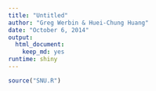 ```yaml
---
title: "Untitled"
author: "Greg Werbin & Huei-Chung Huang"
date: "October 6, 2014"
output:
  html_document:
    keep_md: yes
runtime: shiny
---
```


```r
source("SNU.R")


```

